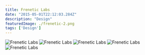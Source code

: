 ```yaml
---
title: Frenetic Labs
date: "2015-05-01T22:12:03.284Z"
description: "Design"
featuredImage: ./frenetic-2.png
tags: ['Design']
---
```


![Frenetic Labs](./frenetic-2.png)
![Frenetic Labs](./frenetic-1.png)
![Frenetic Labs](./frenetic-3.png)
![Frenetic Labs](./frenetic-4.png)
![Frenetic Labs](./frenetic-5.png)

